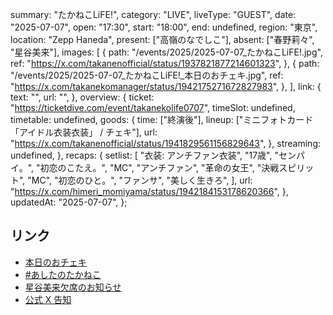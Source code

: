   summary: "たかねこLiFE!",
  category: "LIVE",
  liveType: "GUEST",
  date: "2025-07-07",
  open: "17:30",
  start: "18:00",
  end: undefined,
  region: "東京",
  location: "Zepp Haneda",
  present: ["高嶺のなでしこ"],
  absent: ["春野莉々", "星谷美来"],
  images: [
    {
      path: "/events/2025/2025-07-07_たかねこLiFE!.jpg",
      ref: "https://x.com/takanenofficial/status/1937821877214601323",
    },
    {
      path: "/events/2025/2025-07-07_たかねこLiFE!_本日のおチェキ.jpg",
      ref: "https://x.com/takanekomanager/status/1942175271672827983",
    },
  ],
  link: {
    text: "",
    url: "",
  },
  overview: {
    ticket: "https://ticketdive.com/event/takanekolife0707",
    timeSlot: undefined,
    timetable: undefined,
    goods: {
      time: ["終演後"],
      lineup: ["ミニフォトカード「アイドル衣装衣装」 / チェキ"],
      url: "https://x.com/takanenofficial/status/1941829561156829643",
    },
    streaming: undefined,
  },
  recaps: {
    setlist: [
      "衣装: アンチファン衣装",
      "17歳",
      "センパイ。",
      "初恋のこたえ。",
      "MC",
      "アンチファン",
      "革命の女王",
      "決戦スピリット",
      "MC",
      "初恋のひと。",
      "ファンサ",
      "美しく生きろ",
    ],
    url: "https://x.com/himeri_momiyama/status/1942184153178620366",
  },
  updatedAt: "2025-07-07",
};

## リンク

- [本日のおチェキ](https://x.com/takanekomanager/status/1942175271672827983)
- [#あしたのたかねこ](https://x.com/takanenofficial/status/1941829561156829643)
- [星谷美来欠席のお知らせ](https://x.com/takanenofficial/status/1941833347619225793)
- [公式 X 告知](https://x.com/takanenofficial/status/1937821877214601323)
